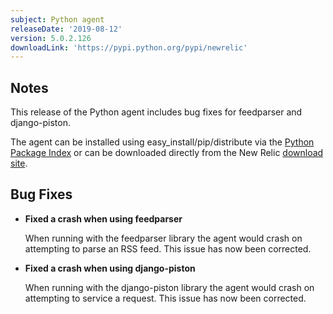 ```yaml
---
subject: Python agent
releaseDate: '2019-08-12'
version: 5.0.2.126
downloadLink: 'https://pypi.python.org/pypi/newrelic'
---
```


## Notes

This release of the Python agent includes bug fixes for feedparser and django-piston.

The agent can be installed using easy_install/pip/distribute via the [Python Package Index](https://pypi.python.org/pypi/newrelic) or can be downloaded directly from the New Relic [download site](https://download.newrelic.com/python_agent/release).

## Bug Fixes

* **Fixed a crash when using feedparser**

  When running with the feedparser library the agent would crash on attempting to parse an RSS feed. This issue has now been corrected.
* **Fixed a crash when using django-piston**

  When running with the django-piston library the agent would crash on attempting to service a request. This issue has now been corrected.
